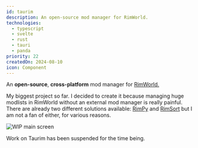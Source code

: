 ```yaml
---
id: taurim
description: An open-source mod manager for RimWorld.
technologies:
  - typescript
  - svelte
  - rust
  - tauri
  - panda
priority: 22
createdOn: 2024-08-10
icon: Component
---
```




An **open-source**, **cross-platform** mod manager for [RimWorld.](https://store.steampowered.com/app/294100/RimWorld/)

My biggest project so far. I decided to create it because managing huge modlists in RimWorld without an external mod manager is really painful. There are already two different solutions available: [RimPy](https://github.com/rimpy-custom/RimPy) and [RimSort](https://github.com/RimSort/RimSort) but I am not a fan of either, for various reasons.

<Img alt="WIP main screen" src="taurim" />

Work on Taurim has been suspended for the time being.
